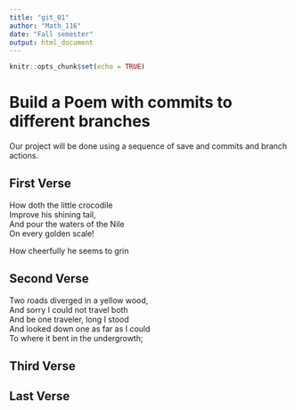 ---
title: "git_01"
author: "Math_116"
date: "Fall semester"
output: html_document
---

```{r setup, include=FALSE}
knitr::opts_chunk$set(echo = TRUE)
```
# Build a Poem with commits to different branches
Our project will be done using a sequence of save and commits and branch actions.
<!-- Do not modify or change any text in "!--" bracketed areas such as this --- these are instructions to
you, if you change any of this the git program will notice it and compromise your git merging strategy !-->

## First Verse 
<!--Put the first five lines of a poem by Lewis Carrol in this section!-->How doth the little crocodile  
Improve his shining tail,  
And pour the waters of the Nile  
On every golden scale! 

How cheerfully he seems to grin  

## Second Verse
<!--Put the first five lines of a poem by Robert Frost here!-->  
Two roads diverged in a yellow wood,  
And sorry I could not travel both  
And be one traveler, long I stood  
And looked down one as far as I could  
To where it bent in the undergrowth; 

## Third Verse
<!--Put the first two verses of The Walrus and the Carpenter here!-->

## Last Verse
<!--Put a short poem of your choice 8-20 lines,here!-->

